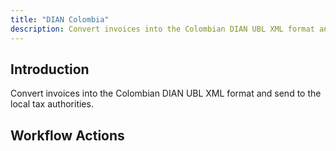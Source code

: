 ```yaml
---
title: "DIAN Colombia"
description: Convert invoices into the Colombian DIAN UBL XML format and send to the local tax authorities.
---
```




## Introduction

Convert invoices into the Colombian DIAN UBL XML format and send to the local tax authorities.

## Workflow Actions

<CardGroup cols={2}>
  <CardSendToPlemsi />
</CardGroup>